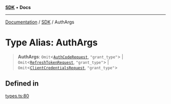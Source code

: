 [**SDK**](../index.mdx) • **Docs**

***

[Documentation](../../index.mdx) / [SDK](../README.mdx) / AuthArgs

# Type Alias: AuthArgs

> **AuthArgs**: `Omit`\<[`AuthCodeRequest`](../interfaces/AuthCodeRequest.mdx), `"grant_type"`\> \| `Omit`\<[`RefreshTokenRequest`](../interfaces/RefreshTokenRequest.mdx), `"grant_type"`\> \| `Omit`\<[`ClientCredentialsRequest`](../interfaces/ClientCredentialsRequest.mdx), `"grant_type"`\>

## Defined in

[types.ts:80](https://github.com/monerium/js-monorepo/blob/1f07b3662d18c631941e215c70068d205e95c304/packages/sdk/src/types.ts#L80)
